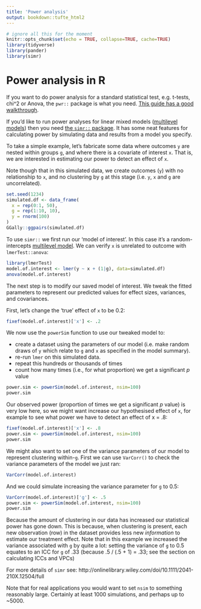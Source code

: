```yaml
---
title: 'Power analysis'
output: bookdown::tufte_html2
---
```



```r
# ignore all this for the moment
knitr::opts_chunk$set(echo = TRUE, collapse=TRUE, cache=TRUE)
library(tidyverse)
library(pander)
library(simr)

```


# Power analysis in R {#power-analysis}



If you want to do power analysis for a standard statistical test, e.g. t-tests, chi^2 or Anova, the `pwr::` package is what you need. [This guide has a good walkthrough](http://www.statmethods.net/stats/power.html).


If you'd like to run power analyses for linear mixed models ([multilevel models](#multilevel-models)) then you need [the `simr::` package](http://onlinelibrary.wiley.com/doi/10.1111/2041-210X.12504/full). It has some neat features for calculating power by simulating data and results from a model you specify.

To take a simple example, let's fabricate some data where outcomes `y` are nested within groups `g`, and where there is a covariate of interest `x`. That is, we are interested in estimating our power to detect an effect of `x`. 

Note though that in this simulated data, we create outcomes (`y`) with no relationship to `x`, and no clustering by `g` at this stage (i.e. `y`, `x` and `g` are uncorrelated).

```r
set.seed(1234)
simulated.df <- data_frame(
  x = rep(0:1, 50),
  g = rep(1:10, 10),
  y = rnorm(100)
)
GGally::ggpairs(simulated.df)
```



To use `simr::` we first run our 'model of interest'. In this case it's a random-intercepts [multilevel model](#multilevel-models). We can verify `x` is unrelated to outcome with `lmerTest::anova`:

```r
library(lmerTest)
model.of.interest <- lmer(y ~ x + (1|g), data=simulated.df)
anova(model.of.interest)
```


The next step is to modify our saved model of interest. We tweak the fitted parameters to represent our predicted values for effect sizes, variances, and covariances.

First, let's change the 'true' effect of `x` to be 0.2:

```r
fixef(model.of.interest)['x'] <- .2
```

We now use the `powerSim` function to use our tweaked model to:

- create a dataset using the parameters of our model (i.e. make random draws of `y` which relate to `g` and `x` as specified in the model summary).
- re-run `lmer` on this simulated data.
- repeat this hundreds or thousands of times
- count how many times (i.e., for what proportion) we get a significant *p* value

```r
power.sim <- powerSim(model.of.interest, nsim=100)
power.sim
```

Our observed power (proportion of times we get a significant *p* value) is very low here, so we might want increase our hypothesised effect of `x`, for example to see what power we have to detect an effect of x = .8:

```r
fixef(model.of.interest)['x'] <- .8
power.sim <- powerSim(model.of.interest, nsim=100)
power.sim
```


We might also want to set one of the variance parameters of our model to represent clustering within-`g`. First we can use `VarCorr()` to check the variance parameters of the model we just ran:

```r
VarCorr(model.of.interest)
```

And we could simulate increasing the variance parameter for `g` to 0.5:

```r
VarCorr(model.of.interest)['g'] <- .5
power.sim <- powerSim(model.of.interest, nsim=100)
power.sim
```

Because the amount of clustering in our data has increased our statistical power has gone down. This is because, when clustering is present, each new observation (row) in the dataset provides less new *information* to estimate our treatment effect. Note that in this example we increased the variance associated with `g` by quite a lot: setting the variance of `g` to 0.5 equates to an ICC for `g` of .33 (because .5 / (.5 + 1) = .33; see the section on [calculating ICCs and VPCs]{#icc-and-vpc})

For more details of `simr` see: http://onlinelibrary.wiley.com/doi/10.1111/2041-210X.12504/full

[Note that for real applications you would want to set `nsim` to something reasonably large. Certainly at least 1000 simulations, and perhaps up to ~5000.]{.admonition}



